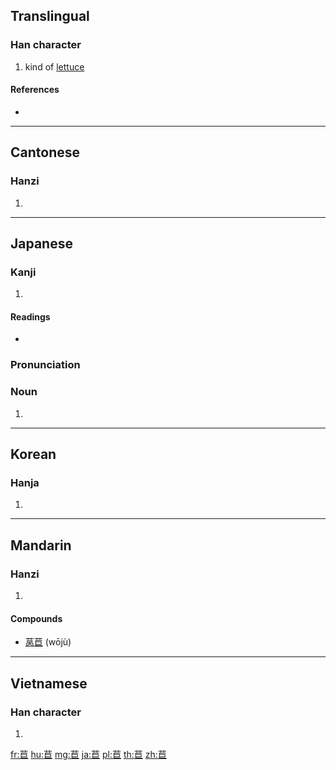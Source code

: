 {{character info/new}}
==Translingual==

===Han character===
{{Han char|rn=140|rad=艸|as=05|sn=11|four=44717|canj=TSS}}

# kind of [[lettuce]]

====References====
* {{Han ref|kx=1023.100|dkj=30794|dj=1482.090|hdz=53179.120|uh=82E3|ud=33507|bh=AD55|bd=44373}}

----

==Cantonese==

===Hanzi===
{{yue-hanzi|jyut=|y=geui6}}

# {{defn|lang=yue|sort=艸05}}

----

==Japanese==

===Kanji===
{{ja-kanji|grade=|rs=艸05}}

# {{defn|lang=ja|sort=艸05}}

====Readings====
* {{ja-readings|kanon=[[きょ]] (kyo)|goon=[[ご]] (go)|kun=[[たいまつ]] (taimatsu), [[ちさ]] (chisa), [[ちしゃ]] (chisha)}}

===Pronunciation===
{{ja-kanjitab|ちさ|yomi=k}}
{{ja-kanjitab|ちしゃ|yomi=k}}
{{ja-pron|acc=a|ちしゃ|y=k}}
{{ja-pron|acc2=h|ちしゃ|dev=1|y=k}}
{{ja-pron|acc=h|acc2=2|ちさ|dev=1|y=k}}

===Noun===
{{ja-noun|ちしゃ|チシャ|ちさ|チサ}}

# {{alternative spelling of|lang=ja|萵苣}}

----

==Korean==

===Hanja===
{{ko-hanja|hangeul=거|eumhun=|rv=geo|mr=kŏ|y=ke}}

# {{defn|lang=ko|sort=艸05}}

----

==Mandarin==

===Hanzi===
{{cmn-hanzi|pin=[[jù]] ([[ju4]])|wg=chü<sup>4</sup>}}

# {{defn|lang=cmn|sort=艸05}}

====Compounds====
* [[莴苣]] (wōjù)

----

==Vietnamese==

===Han character===
{{vi-hantu|[[cự]]|rs=艸05}}

# {{defn|lang=vi|sort=艸05}}

[[fr:苣]]
[[hu:苣]]
[[mg:苣]]
[[ja:苣]]
[[pl:苣]]
[[th:苣]]
[[zh:苣]]